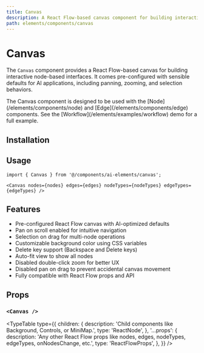 ```yaml
---
title: Canvas
description: A React Flow-based canvas component for building interactive node-based interfaces.
path: elements/components/canvas
---
```


# Canvas

The `Canvas` component provides a React Flow-based canvas for building interactive node-based interfaces. It comes pre-configured with sensible defaults for AI applications, including panning, zooming, and selection behaviors.

<Callout>
  The Canvas component is designed to be used with the [Node](/elements/components/node) and [Edge](/elements/components/edge) components. See the [Workflow](/elements/examples/workflow) demo for a full example.
</Callout>

## Installation

<ElementsInstaller path="canvas" />

## Usage

```tsx
import { Canvas } from '@/components/ai-elements/canvas';
```

```tsx
<Canvas nodes={nodes} edges={edges} nodeTypes={nodeTypes} edgeTypes={edgeTypes} />
```

## Features

- Pre-configured React Flow canvas with AI-optimized defaults
- Pan on scroll enabled for intuitive navigation
- Selection on drag for multi-node operations
- Customizable background color using CSS variables
- Delete key support (Backspace and Delete keys)
- Auto-fit view to show all nodes
- Disabled double-click zoom for better UX
- Disabled pan on drag to prevent accidental canvas movement
- Fully compatible with React Flow props and API

## Props

### `<Canvas />`

<TypeTable
  type={{
    children: {
      description: 'Child components like Background, Controls, or MiniMap.',
      type: 'ReactNode',
    },
    '...props': {
      description: 'Any other React Flow props like nodes, edges, nodeTypes, edgeTypes, onNodesChange, etc.',
      type: 'ReactFlowProps',
    },
  }}
/>